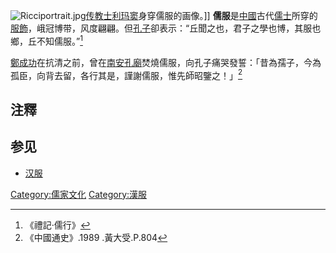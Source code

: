 [[Image:Ricciportrait.jpg|thumb]][[传教士|传教士]][[利玛窦|利玛窦]]身穿儒服的画像。]]
'''儒服'''是[[中國|中國]]古代[[儒生|儒士]]所穿的[[服飾|服飾]]，峨冠博带，风度翩翩。但[[孔子|孔子]]卻表示：“丘聞之也，君子之學也博，其服也鄉，丘不知儒服。”<ref>《禮記·儒行》</ref>

[[鄭成功|鄭成功]]在抗清之前，曾在[[南安|南安]][[孔廟|孔廟]]焚燒儒服，向孔子痛哭發誓：「昔為孺子，今為孤臣，向背去留，各行其是，謹謝儒服，惟先師昭鑒之！」<ref>《中國通史》.1989 .黃大受.P.804</ref>

==注釋==
<div class="references-small">
<references />
</div>

==参见==
*  [[汉服|汉服]]

{{Clothes-stub}}

[[Category:儒家文化|Category:儒家文化]]
[[Category:漢服|Category:漢服]]